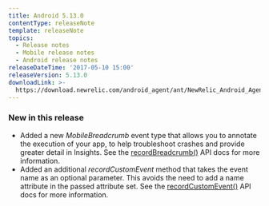```yaml
---
title: Android 5.13.0
contentType: releaseNote
template: releaseNote
topics:
  - Release notes
  - Mobile release notes
  - Android release notes
releaseDateTime: '2017-05-10 15:00'
releaseVersion: 5.13.0
downloadLink: >-
  https://download.newrelic.com/android_agent/ant/NewRelic_Android_Agent_5.13.0.zip
---
```


### New in this release

* Added a new _MobileBreadcrumb_ event type that allows you to annotate the execution of your app, to help troubleshoot crashes and provide greater detail in Insights. See the [recordBreadcrumb()](https://docs.newrelic.com/docs/mobile-monitoring/new-relic-mobile-android/android-sdk-api/recordbreadcrumb) API docs for more information.
* Added an additional _recordCustomEvent_ method that takes the event name as an optional parameter. This avoids the need to add a name attribute in the passed attribute set. See the [recordCustomEvent()](https://docs.newrelic.com/docs/mobile-monitoring/new-relic-mobile-android/android-sdk-api/record-custom-event) API docs for more information.
